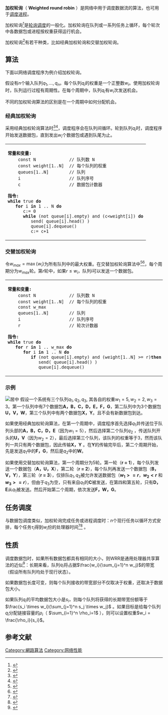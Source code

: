  
'''加权轮询'''（ '''Weighted round robin''' ）是网络中用于调度数据流的算法，也可用于[[调度_(计算机)|调度进程]]。

加权轮询<ref name="WRR-ATM-1991">{{Cite journal|title=Weighted round-robin cell multiplexing in a general-purpose ATM switch chip|last=Katevenis|first=M.|last2=Sidgiropoulos|first2=S.|journal=IEEE Journal on Selected Areas in Communications|issue=8|doi=10.1109/49.105173|year=1991|volume=9|pages=1265–1279|issn=07338716|last3=Courcoubetis|first3=C.}}</ref>是[[循環制|轮询调度]]的一般化。加权轮询在队列或一系列任务上循环，每个轮次中各数据包或进程按权重获得运行机会。

加权轮询<ref name="WRR-2003">{{Cite journal|title=Fair scheduling with tunable latency: A round-robin approach|last=Chaskar|first=H.M.|last2=Madhow|first2=U.|journal=IEEE/ACM Transactions on Networking|issue=4|doi=10.1109/TNET.2003.815290|year=2003|volume=11|pages=592–601|issn=1063-6692}}</ref>有若干种类，比如经典加权轮询和交替加权轮询。

== 算法 ==
下面以网络调度程序为例介绍加权轮询。

假设有<math>n</math>个输入队列<math>q_1,...,q_n</math>。每个队列<math>q_i</math>的权重是一个正整数<math>w_i</math>。使用加权轮询时，队列运行过程有周期性。在每个周期中，队列<math>q_i</math>有<math>w_i</math>次发送机会。

不同的加权轮询算法的区别是在一个周期中如何分配机会。

=== 经典加权轮询 ===
采用经典加权轮询算法时<ref name="WRR-2003">{{Cite journal|title=Fair scheduling with tunable latency: A round-robin approach|last=Chaskar|first=H.M.|last2=Madhow|first2=U.|journal=IEEE/ACM Transactions on Networking|issue=4|doi=10.1109/TNET.2003.815290|year=2003|volume=11|pages=592–601|issn=1063-6692}}</ref><ref name="CPN-WRR-ETFA06">{{Cite journal|title=Modelling and Simulation of Scheduling Policies Implemented in Ethernet Switch by Using Coloured Petri Nets|last=Brahimi|first=B.|last2=Aubrun|first2=C.|doi=10.1109/ETFA.2006.355373|year=2006|pages=667–674|last3=Rondeau|first3=E.}}</ref>，调度程序会在队列间循环。轮到队列<math>q_i</math>时，调度程序开始发送数据包，直到发出<math>w_i</math>个数据包或遇到队尾为止。
{|
|-
| colspan="2" |
 '''常量和变量:''' 
     const N             // 队列数 N
     const weight[1..N]  // 每个队列的权重
     queues[1..N]        // 队列
     i                   // 队列序号
     c                   // 数据包计数器
     
 '''指令:'''
 '''while''' true '''do''' 
    '''for''' i '''in''' 1 .. N '''do'''
       c:= 0
       '''while''' (not queue[i].empty) and (c<weight[i]) '''do'''
          send( queue[i].head() )
          queue[i].dequeue()
          c:= c+1
|}

=== 交替加权轮询 ===
令<math>w_{max}=\max\{ w_i \}</math>为所有队列中的最大权重。在交替加权轮询算法中<ref name="WRR-ATM-1991">{{Cite journal|title=Weighted round-robin cell multiplexing in a general-purpose ATM switch chip|last=Katevenis|first=M.|last2=Sidgiropoulos|first2=S.|journal=IEEE Journal on Selected Areas in Communications|issue=8|doi=10.1109/49.105173|year=1991|volume=9|pages=1265–1279|issn=07338716|last3=Courcoubetis|first3=C.}}</ref><ref name="Juniper-Queuing">{{Cite report|url=http://users.jyu.fi/~timoh/kurssit/verkot/scheduling.pdf|title=Supporting Differentiated Service Classes: Queue Scheduling Disciplines|last=Semeria|first=Chuck|pages=15-18|access-date=4 May 2020|date=|archive-date=2017-08-29|archive-url=https://web.archive.org/web/20170829012038/http://users.jyu.fi/~timoh/kurssit/verkot/scheduling.pdf|dead-url=no}}</ref>，每个周期分为<math>w_{max}</math>轮。第<math>r</math>轮中，如果<math>r \leq w_i</math>，队列i可以发送一个数据包。
{|
|-
| colspan="2" |
 '''常量和变量:''' 
     const N             // 队列数 N 
     const weight[1..N]  // 每个队列的权重
     const w_max
     queues[1..N]        // 队列
     i                   // 队列序号
     r                   // 轮次计数器
     
 '''指令:'''
 '''while''' true '''do'''
    '''for''' r '''in''' 1 .. w_max '''do''' 
       '''for''' i '''in''' 1 .. N '''do'''
          '''if''' (not queue[i].empty) and (weight[1..N] >= r)'''then'''
             send( queue[i].head() )
             queue[i].dequeue()
|}

=== 示例 ===
[[File:WRR-Examples.svg|居中]]
假设一个系统有三个队列<math>q_1,q_2,q_3</math>, 其各自的权重<math>w_1=5,w_2=2,w_3=3</math>。第一个队列中有7个数据包'''A，B，C，D，E，F，G'''，第二队列中为3个数据包'''U，V，W'''，第三个队列中有两个数据包'''X，Y'''。且不会有新数据包到达。

如果使用经典加权轮询算法，在第一个周期中，调度程序首先选择<math>q_1</math>并传送位于队列头部的'''A，B，C，D，E'''（因为<math>w_1=5</math>），然后选择第二个队列<math>q_2</math> ，传送队列开头的'''U，V'''（因为<math>w_2=2</math>），最后选择第三个队列，该队列的权重等于3，然而该队列一共只有两个数据包，因此传输'''X，Y''' 。在'''Y'''的传输完毕后，第二个周期开始，先是发送<math>q_1</math>中的'''F，G'''，然后是<math>q_2</math>中的'''W'''。

如果使用交替加权轮询算法，第一个周期分为5轮。第一轮（'''r = 1'''），每个队列发送一个数据包（'''A，U，X'''），第二轮（'''r = 2'''），每个队列再发送一个数据包（'''B，V，Y'''），第三轮（'''r = 3'''），仅排队<math>q_1,q_3</math>被允许发送数据包（'''<math>w_1 >= r</math>'''，'''<math>w_2 < r</math>''' 和 '''<math>w_3 >= r</math>'''），但由于<math>q_3</math>为空，只有来自<math>q_1</math>的'''C'''被发送，在第四和第五轮，只有'''D，E'''从<math>q_1</math>被发送。然后开始第二个周期，依次发送'''F，W，G'''。

== 任务调度 ==
与数据包调度类似，加权轮询完成任务或进程调度时：<math>n</math>个现行任务以循环方式安排，每个任务<math>\tau_i</math>得到<math>w_i</math>份的处理器时间<ref name="Beaulieu-Course">{{Cite web|title=Real Time Operating Systems -- Scheduling & Schedulers|url=http://beaulieu.segfaults.net/courses/17w/EEE499/lecture/07%20-%20Scheduling%20and%20Schedulers.pdf|accessdate=4 May 2020|author=Beaulieu|date=Winter 2017|first=Alain|quote=}}{{Dead link}}</ref><ref name="WRR-Pattent">
{{Cite patent|number=20190266019|url=http://www.freepatentsonline.com/y2019/0266019.html}}
</ref> 。

== 性质 ==
调度数据包时，如果所有数据包都具有相同的大小，则WRR是通用处理器共享算法的近似<ref name="kfall-lecture">{{Cite web|title=EECS 122, "Introduction to Communication Networks", Lecture 27, "Scheduling Best-Effort and Guaranteed Connections"|url=http://kfall.net/ucbpage/EE122/lec27/sld006.htm|accessdate=4 May 2020|author=Fall|date=29 April 1999|first=Kevin|publisher=|quote=|archive-date=2012-07-22|archive-url=https://web.archive.org/web/20120722185252/http://kfall.net/ucbpage/EE122/lec27/sld006.htm|dead-url=no}}</ref>：长期来看，队列<math>q_i</math>将占据<math>\frac{w_i}{\sum_{j=1}^n w_j}</math>的带宽（假设所有队列均处于现行状态）。

如果数据包长度可变，则每个队列接收的带宽部分不仅取决于权重，还取决于数据包大小。

如果队列<math>q_i</math>的平均数据包大小是<math>s_i</math>，则每个队列将获得的长期带宽份额等于<math>\frac{s_i \times w_i}{\sum_{j=1}^n s_j \times w_j}</math> 。如果目标是给每个队列<math>q_i</math>分配链接容量的<math>\rho_i</math>（ <math>\sum_{i=1}^n \rho_i=1</math> ），则可以设置权重<math>w_i = \frac{\rho_i}{s_i}</math>。

== 参考文献 ==
{{Reflist}}

[[Category:網路算法|Category:網路算法]]
[[Category:网络性能|Category:网络性能]]